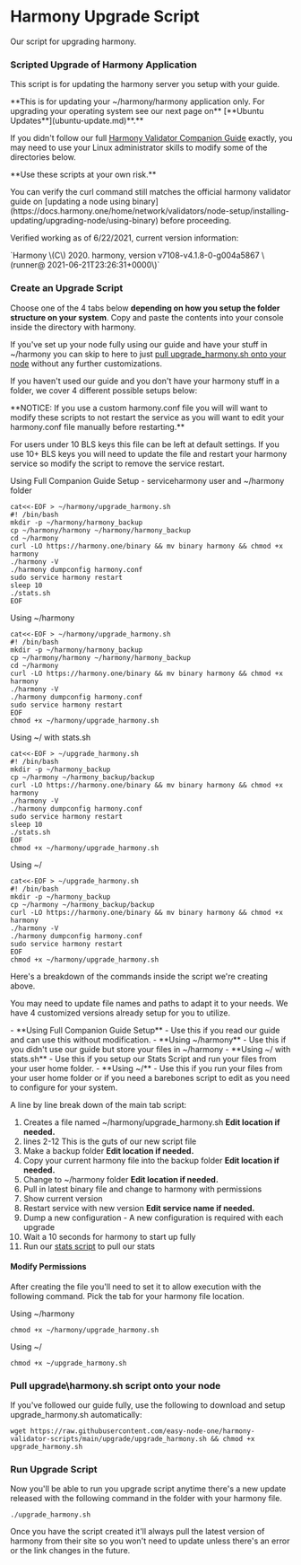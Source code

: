 
# Harmony Upgrade Script
Our script for upgrading harmony.

### Scripted Upgrade of Harmony Application
This script is for updating the harmony server you setup with your guide. 

<Callout emoji="⚠️">
**This is for updating your ~/harmony/harmony application only. For upgrading your operating system see our next page on** [**Ubuntu Updates**](ubuntu-update.md)**.**
</Callout>

If you didn't follow our full [Harmony Validator Companion Guide](/companion/new/) exactly, you may need to use your Linux administrator skills to modify some of the directories below.

<Callout emoji="ℹ️">
**Use these scripts at your own risk.** 
<p>You can verify the curl command still matches the official harmony validator guide on [updating a node using binary](https://docs.harmony.one/home/network/validators/node-setup/installing-updating/upgrading-node/using-binary) before proceeding.</p>
<p>Verified working as of 6/22/2021, current version information:  </p>
`Harmony \(C\) 2020. harmony, version v7108-v4.1.8-0-g004a5867 \(runner@ 2021-06-21T23:26:31+0000\)`
</Callout>

### Create an Upgrade Script

Choose one of the 4 tabs below **depending on how you setup the folder structure on your system**. Copy and paste the contents into your console inside the directory with harmony. 

If you've set up your node fully using our guide and have your stuff in ~/harmony you can skip to here to just [pull upgrade\_harmony.sh onto your node](/companion/post/tools/scripts/upgrade#pull-upgradeharmonysh-script-onto-your-node) without any further customizations.

If you haven't used our guide and you don't have your harmony stuff in a folder, we cover 4 different possible setups below:

<Callout emoji="ℹ️">
<p>**NOTICE: If you use a custom harmony.conf file you will will want to modify these scripts to not restart the service as you will want to edit your harmony.conf file manually before restarting.**</p>
<p>For users under 10 BLS keys this file can be left at default settings. If you use 10+ BLS keys you will need to update the file and restart your harmony service so modify the script to remove the service restart.</p>
</Callout>

Using Full Companion Guide Setup - serviceharmony user and ~/harmony folder

```text
cat<<-EOF > ~/harmony/upgrade_harmony.sh
#! /bin/bash
mkdir -p ~/harmony/harmony_backup
cp ~/harmony/harmony ~/harmony/harmony_backup
cd ~/harmony
curl -LO https://harmony.one/binary && mv binary harmony && chmod +x harmony
./harmony -V
./harmony dumpconfig harmony.conf
sudo service harmony restart
sleep 10
./stats.sh
EOF

```

Using ~/harmony

```
cat<<-EOF > ~/harmony/upgrade_harmony.sh
#! /bin/bash
mkdir -p ~/harmony/harmony_backup
cp ~/harmony/harmony ~/harmony/harmony_backup
cd ~/harmony
curl -LO https://harmony.one/binary && mv binary harmony && chmod +x harmony
./harmony -V
./harmony dumpconfig harmony.conf
sudo service harmony restart
EOF
chmod +x ~/harmony/upgrade_harmony.sh

```

Using ~/ with stats.sh

```
cat<<-EOF > ~/upgrade_harmony.sh
#! /bin/bash
mkdir -p ~/harmony_backup
cp ~/harmony ~/harmony_backup/backup
curl -LO https://harmony.one/binary && mv binary harmony && chmod +x harmony
./harmony -V
./harmony dumpconfig harmony.conf
sudo service harmony restart
sleep 10
./stats.sh
EOF
chmod +x ~/harmony/upgrade_harmony.sh

```

Using ~/

```
cat<<-EOF > ~/upgrade_harmony.sh
#! /bin/bash
mkdir -p ~/harmony_backup
cp ~/harmony ~/harmony_backup/backup
curl -LO https://harmony.one/binary && mv binary harmony && chmod +x harmony
./harmony -V
./harmony dumpconfig harmony.conf
sudo service harmony restart
EOF
chmod +x ~/harmony/upgrade_harmony.sh

```

Here's a breakdown of the commands inside the script we're creating above.

You may need to update file names and paths to adapt it to your needs. We have 4 customized versions already setup for you to utilize.

<Callout emoji="ℹ️">
- **Using Full Companion Guide Setup** - Use this if you read our guide and can use this without modification.  
- **Using ~/harmony** - Use this if you didn't use our guide but store your files in ~/harmony  
- **Using ~/ with stats.sh** - Use this if you setup our Stats Script and run your files from your user home folder.  
- **Using ~/** - Use this if you run your files from your user home folder or if you need a barebones script to edit as you need to configure for your system.
</Callout>

A line by line break down of the main tab script:  
1. Creates a file named ~/harmony/upgrade\_harmony.sh **Edit location if needed.**  
2. lines 2-12 This is the guts of our new script file  
3. Make a backup folder **Edit location if needed.**  
4. Copy your current harmony file into the backup folder **Edit location if needed.**  
5. Change to ~/harmony folder **Edit location if needed.**  
6. Pull in latest binary file and change to harmony with permissions  
7. Show current version  
8. Restart service with new version **Edit service name if needed.**  
9. Dump a new configuration - A new configuration is required with each upgrade  
10. Wait a 10 seconds for harmony to start up fully  
11. Run our [stats script](stats-script.md#how-do-i-see-what-block-were-on) to pull our stats


#### Modify Permissions
After creating the file you'll need to set it to allow execution with the following command. Pick the tab for your harmony file location.
 
Using ~/harmony 

```text
chmod +x ~/harmony/upgrade_harmony.sh
```

Using ~/

```
chmod +x ~/upgrade_harmony.sh
```

### Pull upgrade\harmony.sh script onto your node
If you've followed our guide fully, use the following to download and setup upgrade\_harmony.sh automatically:

```text
wget https://raw.githubusercontent.com/easy-node-one/harmony-validator-scripts/main/upgrade/upgrade_harmony.sh && chmod +x upgrade_harmony.sh
```

### Run Upgrade Script
Now you'll be able to run you upgrade script anytime there's a new update released with the following command in the folder with your harmony file.

```text
./upgrade_harmony.sh
```

Once you have the script created it'll always pull the latest version of harmony from their site so you won't need to update unless there's an error or the link changes in the future.